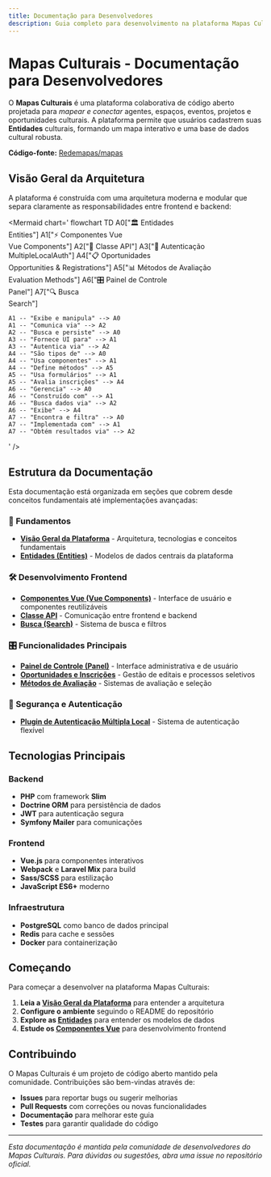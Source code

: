 ```yaml
---
title: Documentação para Desenvolvedores
description: Guia completo para desenvolvimento na plataforma Mapas Culturais
---
```


# Mapas Culturais - Documentação para Desenvolvedores

O **Mapas Culturais** é uma plataforma colaborativa de código aberto projetada para *mapear e conectar* agentes, espaços, eventos, projetos e oportunidades culturais. A plataforma permite que usuários cadastrem suas **Entidades** culturais, formando um mapa interativo e uma base de dados cultural robusta.

**Código-fonte:** [Redemapas/mapas](https://github.com/redemapas/mapas)

## Visão Geral da Arquitetura

A plataforma é construída com uma arquitetura moderna e modular que separa claramente as responsabilidades entre frontend e backend:

<Mermaid
  chart='
flowchart TD
    A0["🏛️ Entidades<br/>Entities"]
    A1["⚡ Componentes Vue<br/>Vue Components"]
    A2["🔌 Classe API"]
    A3["🔐 Autenticação<br/>MultipleLocalAuth"]
    A4["📋 Oportunidades<br/>Opportunities & Registrations"]
    A5["📊 Métodos de Avaliação<br/>Evaluation Methods"]
    A6["🎛️ Painel de Controle<br/>Panel"]
    A7["🔍 Busca<br/>Search"]
    
    A1 -- "Exibe e manipula" --> A0
    A1 -- "Comunica via" --> A2
    A2 -- "Busca e persiste" --> A0
    A3 -- "Fornece UI para" --> A1
    A3 -- "Autentica via" --> A2
    A4 -- "São tipos de" --> A0
    A4 -- "Usa componentes" --> A1
    A4 -- "Define métodos" --> A5
    A5 -- "Usa formulários" --> A1
    A5 -- "Avalia inscrições" --> A4
    A6 -- "Gerencia" --> A0
    A6 -- "Construído com" --> A1
    A6 -- "Busca dados via" --> A2
    A6 -- "Exibe" --> A4
    A7 -- "Encontra e filtra" --> A0
    A7 -- "Implementada com" --> A1
    A7 -- "Obtém resultados via" --> A2
' />

## Estrutura da Documentação

Esta documentação está organizada em seções que cobrem desde conceitos fundamentais até implementações avançadas:

### 📖 Fundamentos

- **[Visão Geral da Plataforma](devs/00_visao_geral_plataforma/)** - Arquitetura, tecnologias e conceitos fundamentais
- **[Entidades (Entities)](devs/01_entidades__entities__)** - Modelos de dados centrais da plataforma

### 🛠️ Desenvolvimento Frontend

- **[Componentes Vue (Vue Components)](devs/02_componentes_vue__vue_components__)** - Interface de usuário e componentes reutilizáveis
- **[Classe API](devs/03_classe_api_)** - Comunicação entre frontend e backend
- **[Busca (Search)](devs/04_busca__search__)** - Sistema de busca e filtros

### 🎛️ Funcionalidades Principais

- **[Painel de Controle (Panel)](devs/05_painel_de_controle__panel__)** - Interface administrativa e de usuário
- **[Oportunidades e Inscrições](devs/06_oportunidades_e_inscricoes__opportunities___registrations__)** - Gestão de editais e processos seletivos
- **[Métodos de Avaliação](devs/07_metodos_de_avaliacao__evaluation_methods__)** - Sistemas de avaliação e seleção

### 🔐 Segurança e Autenticação

- **[Plugin de Autenticação Múltipla Local](devs/08_plugin_de_autenticacao_multipla_local__multiplelocalauth__)** - Sistema de autenticação flexível

## Tecnologias Principais

### Backend
- **PHP** com framework **Slim**
- **Doctrine ORM** para persistência de dados
- **JWT** para autenticação segura
- **Symfony Mailer** para comunicações

### Frontend
- **Vue.js** para componentes interativos
- **Webpack** e **Laravel Mix** para build
- **Sass/SCSS** para estilização
- **JavaScript ES6+** moderno

### Infraestrutura
- **PostgreSQL** como banco de dados principal
- **Redis** para cache e sessões
- **Docker** para containerização

## Começando

Para começar a desenvolver na plataforma Mapas Culturais:

1. **Leia a [Visão Geral da Plataforma](devs/00_visao_geral_plataforma/)** para entender a arquitetura
2. **Configure o ambiente** seguindo o README do repositório
3. **Explore as [Entidades](devs/01_entidades__entities__)** para entender os modelos de dados
4. **Estude os [Componentes Vue](devs/02_componentes_vue__vue_components__)** para desenvolvimento frontend

## Contribuindo

O Mapas Culturais é um projeto de código aberto mantido pela comunidade. Contribuições são bem-vindas através de:

- **Issues** para reportar bugs ou sugerir melhorias
- **Pull Requests** com correções ou novas funcionalidades
- **Documentação** para melhorar este guia
- **Testes** para garantir qualidade do código

---

*Esta documentação é mantida pela comunidade de desenvolvedores do Mapas Culturais. Para dúvidas ou sugestões, abra uma issue no repositório oficial.*
